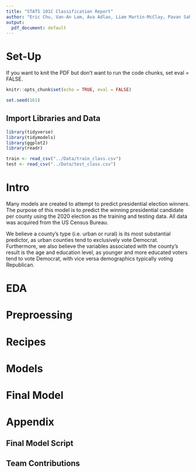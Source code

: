```yaml
---
title: "STATS 101C Classification Report"
author: "Eric Chu, Van-An Lam, Ava Adlao, Liam Martin-McClay, Pavan Sah"
output:
  pdf_document: default
---
```



# Set-Up
If you want to knit the PDF but don't want to run the code chunks, set eval = FALSE.
```r
knitr::opts_chunk$set(echo = TRUE, eval = FALSE)

set.seed(161)
```

## Import Libraries and Data
```r
library(tidyverse)
library(tidymodels)
library(ggplot2)
library(readr)

train <- read_csv("../Data/train_class.csv")
test <- read_csv("../Data/test_class.csv")
```

# Intro

Many models are created to attempt to predict presidential election winners. The purpose of this model is to predict the winning presidential candidate per county using the 2020 election as the training and testing data. All data was acquired from the US Census Bureau.

We believe a county's type (i.e. urban or rural) is its most substantial predictor, as urban counties tend to exclusively vote Democrat. Furthermore, we also believe the variables associated with the county's result is the age and education level, as younger and more educated voters tend to vote Democrat, with vice versa demographics typically voting Republican.

# EDA

# Preproessing

# Recipes

# Models

# Final Model

# Appendix

## Final Model Script

## Team Contributions